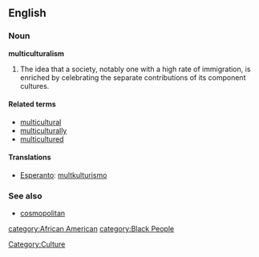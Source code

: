 ==English==

===Noun===
'''multiculturalism'''

#The idea that a society, notably one with a high rate of immigration, is enriched by celebrating the separate contributions of its component cultures.

====Related terms====
*[[multicultural]]
*[[multiculturally]]
*[[multicultured]]

====Translations====
*[[Esperanto]]: [[multkulturismo]]

===See also===
*[[cosmopolitan]]

[[Category:Culture]]
[[category:African American]]
[[category:Black People]]